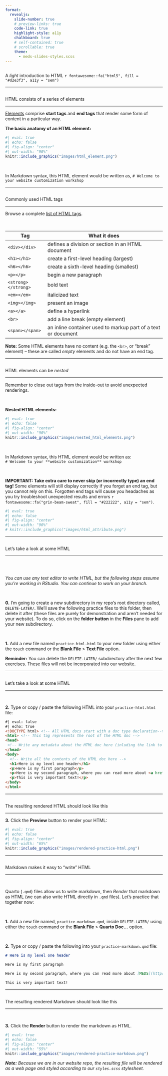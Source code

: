 ```yaml
---
format: 
  revealjs:
    slide-number: true
    # preview-links: true
    code-link: true
    highlight-style: a11y
    chalkboard: true
    # self-contained: true
    # scrollable: true
    theme: 
      - meds-slides-styles.scss
---
```


##  {#light-intro-html data-menu-title="Light intro to HTML" background="#047C90"}

<div class="page-center">
<div class="custom-subtitle">A *light* introduction to HTML `r fontawesome::fa("html5", fill = "#d2e3f3", a11y = "sem")`</div>
</div>

---

##  {#html-elements1 data-menu-title="HTML elements"}

[HTML consists of a series of elements]{.slide-title}

<hr>

[Elements](https://www.w3schools.com/html/html_elements.asp) comprise **start tags** and **end tags** that render some form of content in a particular way.

::: {.center-text}
[**The basic anatomy of an HTML element:**]{.teal-text}
:::

```r
#| eval: true 
#| echo: false
#| fig-align: "center"
#| out-width: "90%" 
knitr::include_graphics("images/html_element.png")
```

<br>

::: {.center-text}
In Markdown syntax, this HTML element would be written as, `# Welcome to your website customization workshop`
:::

---

##  {#html-elements2 data-menu-title="Commonly used HTML tags"}

[Commonly used HTML tags]{.slide-title}

<hr>


::: {.center-text .body-text-m}
Browse a complete [list of HTML tags](https://www.w3schools.com/tags/default.asp).
:::

<br>

| Tag                 | What it does                                                 |
|---------------------|--------------------------------------------------------------|
| `<div></div>`       | defines a division or section in an HTML document            |
| `<h1></h1>`         | create a first-level heading (largest)                       |
| `<h6></h6>`         | create a sixth-level heading (smallest)                      |
| `<p></p>`           | begin a new paragraph                                        |
| `<strong></strong>` | bold text                                                    |
| `<em></em>`         | italicized text                                              |
| `<img></img>`       | present an image                                             |
| `<a></a>`           | define a hyperlink                                           |
| `<br>`              | add a line break (empty element)                             |
| `<span></span>`     | an inline container used to markup part of a text or document|

::: {.footer}
**Note:** Some HTML elements have no content (e.g. the `<br>`, or "break" element) -- these are called *empty* elements and do not have an end tag.
:::

---

##  {#nested-html-elements data-menu-title="Nested HTML elements"}

[HTML elements can be *nested*]{.slide-title}

<hr>

Remember to close out tags from the inside-out to avoid unexpected renderings.

<br>

::: {.center-text .teal-text}
**Nested HTML elements:**
:::

```r
#| eval: true 
#| echo: false
#| fig-align: "center"
#| out-width: "90%" 
knitr::include_graphics("images/nested_html_elements.png")
```

<br>

::: {.center-text}
In Markdown syntax, this HTML element would be written as: <br> `# Welcome to your **website customization** workshop`
:::

<br>

::: {.footer}
[**IMPORTANT: Take extra care to never skip (or incorrectly type) an end tag!** ]{.teal-text}
Some elements will still display correctly if you forget an end tag, but you cannot rely on this. Forgotten end tags will cause you headaches as you try troubleshoot unexpected results and errors `r fontawesome::fa("grin-beam-sweat", fill = "#222222", a11y = "sem")`.
:::

<!-- --- -->

<!-- ##  {#html-attributes data-menu-title="HTML attributes"} -->

<!-- [HTML attributes can be used for targeted styling]{.slide-title3} -->

<!-- <hr> -->

<!-- [Attributes](https://www.w3schools.com/html/html_attributes.asp) provide extra information about elements. They are always **specified in the start tag** and usually come in **value/name pairs** (e.g. `attributeName="attributeValue"`). -->

<!-- <br> -->

<!-- Attributes can be used for **targeted styling with CSS** (e.g. **`class`** or **`id`** attributes) -- more on this soon. -->

<!-- <br> -->

```r
#| eval: true 
#| echo: false
#| fig-align: "center"
#| out-width: "90%" 
# knitr::include_graphics("images/html_attribute.png")
```

---

##  {#write-html1 data-menu-title="Write HTML 1"}

[Let's take a look at some HTML]{.slide-title}

<hr>

<br>
<br>

::: {.center-text}
*You can use any text editor to write HTML, but the following steps assume you're working in RStudio. You can continue to work on your branch.*
:::

<br>

[**0.**]{.teal-text} I'm going to create a new subdirectory in my repo's root directory called, `DELETE-LATER/`. We'll save the following practice files to this folder, then delete it after (these files are purely for demonstration and aren't needed for your website). To do so, click on the **folder button** in the **Files** pane to add your new subdirectory.

<br>

[**1.**]{.teal-text} Add a new file named `practice-html.html` to your new folder using either the `touch` command or the **Blank File** > **Text File** option.

::: {.footer}
**Reminder:** You can delete the `DELETE-LATER/` subdirectory after the next few exercises. These files will not be incorporated into our website.
:::

---

##  {#write-html2 data-menu-title="Write HTML 2"}

[Let's take a look at some HTML]{.slide-title}

<hr>

<br>

[**2.**]{.teal-text} Type or copy / paste the following HTML into your `practice-html.html` file:

```html
#| eval: false
#| echo: true
<!DOCTYPE html> <!-- All HTML docs start with a doc type declaration-->
<html> <!-- This tag represents the root of the HTML doc -->
<head>
 <!-- Write any metadata about the HTML doc here (inluding the link to an external CSS file) -->
</head>
<body> 
  <!-- Write all the contents of the HTML doc here -->
  <h1>Here is my level one header</h1>
  <p>Here is my first paragraph</p>
  <p>Here is my second paragraph, where you can read more about <a href="https://ucsb-meds.github.io/">MEDS</a>.</p>
  <p>This is very important text!</p>
</body>
</html>
```

---

##  {#render-html data-menu-title="Render HTML"}

[The resulting rendered HTML should look like this]{.slide-title2}

<hr>

[**3.**]{.teal-text} Click the **Preview** button to render your HTML: 

```r
#| eval: true 
#| echo: false
#| fig-align: "center"
#| out-width: "65%" 
knitr::include_graphics("images/rendered-practice-html.png")
```

---

##  {#write-md data-menu-title="Write Markdown"}

[Markdown makes it easy to "write" HTML]{.slide-title}

<hr>

<br>

Quarto (`.qmd`) files allow us to write markdown, then *Render* that markdown as HTML (we can also write HTML directly in `.qmd` files). Let's practice that together now:

<br>

[**1.**]{.teal-text} Add a new file named, `practice-markdown.qmd`, inside `DELETE-LATER/` using either the `touch` command or the **Blank File** > **Quarto Doc...** option.

<br>

[**2.**]{.teal-text} Type or copy / paste the following into your `practice-markdown.qmd` file:

```.md
# Here is my level one header

Here is my first paragraph

Here is my second paragraph, where you can read more about [MEDS](https://ucsb-meds.github.io/).

This is very important text!
```

---

##  {#render-md data-menu-title="Render Markdown"}

[The resulting rendered Markdown should look like this]{.slide-title3}

<hr>

<br>

[**3.**]{.teal-text} Click the **Render** button to render the markdown as HTML.

```r
#| eval: true 
#| echo: false
#| fig-align: "center"
#| out-width: "55%" 
knitr::include_graphics("images/rendered-practice-markdown.png")
```

::: {.center-text}
***Note:** Because we are in our website repo, the resulting file will be rendered as a web page and styled according to our `styles.scss` stylesheet.*
:::

